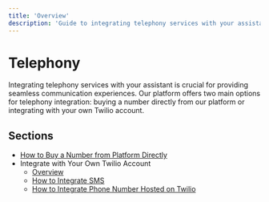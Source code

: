 ```yaml
---
title: 'Overview'
description: 'Guide to integrating telephony services with your assistant'
---
```


# Telephony

Integrating telephony services with your assistant is crucial for providing seamless communication experiences. Our platform offers two main options for telephony integration: buying a number directly from our platform or integrating with your own Twilio account.

## Sections

- [How to Buy a Number from Platform Directly](/docs/telephony-integration/how-to-buy-number)
- Integrate with Your Own Twilio Account
  - [Overview](/docs/telephony-integration/twilio-integration-overview)
  - [How to Integrate SMS](/docs/telephony-integration/twilio-integration-sms)
  - [How to Integrate Phone Number Hosted on Twilio](/docs/telephony-integration/twilio-integration-phone-number)


